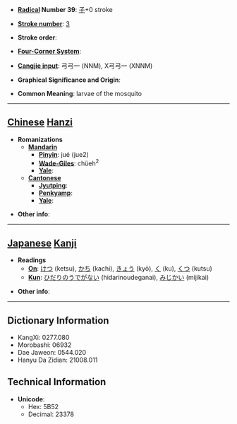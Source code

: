 * '''[[Wiktionary:Chinese radical index| Radical]] Number 39''': [[Wiktionary:Chinese radical index 子|子]]+0 stroke

* '''[[Wiktionary:Chinese total strokes index|Stroke number]]''': [[Wiktionary:Chinese total strokes index 3|3]]

* '''Stroke order''': 

* '''[[Wiktionary:Chinese four corner index|Four-Corner System]]''': 

* '''[[Wiktionary:Chinese Cangjie index|Cangjie input]]''': 弓弓一 (NNM), X弓弓一 (XNNM)

* '''Graphical Significance and Origin''': 

* '''Common Meaning''': larvae of the mosquito

----

== [[Chinese]] [[Hanzi]] ==

* '''Romanizations'''
** '''[[Mandarin]]'''
*** '''[[Pinyin]]''': jué (jue2)
*** '''[[Wade-Giles]]''': chüeh<sup>2</sup>
*** '''[[Yale]]''': 
** '''[[Cantonese]]'''
*** '''[[Jyutping]]''':
*** '''[[Penkyamp]]''': 
*** '''[[Yale]]''': 

* '''Other info''': 

----

== [[Japanese]] [[Kanji]] ==

* '''Readings'''
** '''[[On]]''': [[けつ]] (ketsu), [[かち]] (kachi), [[きょう]] (kyō), [[く]] (ku), [[くつ]] (kutsu)
** '''[[Kun]]''': [[ひだりのうでがない]] (hidarinoudeganai), [[みじかい]] (mijikai)

* '''Other info''':  

----

== Dictionary Information ==

* KangXi: 0277.080
* Morobashi: 06932
* Dae Jaweon: 0544.020
* Hanyu Da Zidian: 21008.011

== Technical Information ==

* '''Unicode''':
** Hex: 5B52
** Decimal: 23378